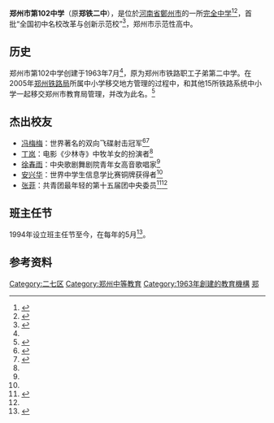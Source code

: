 {{multiple issues|
{{copyedit|time=2013-10-31T01:48:28+00:00}}
{{expand|time=2013-10-31T01:48:28+00:00}}
{{newsrelease|time=2013-10-31T01:48:28+00:00}}
}}
{{Infobox School
  | name        = 郑州市第102中学
  | other_name  = Zhengzhou 102 Middle School
  | image       = 
  | motto       = 
  | established = 1963年7月
  | type        = 公立高中
  | religion    = 
  | affiliation = 
  | district    = [[郑州市|郑州市]][[二七区|二七区]]
  | grades      = [[完全中学|完全中学]]
  | principal   = 蔡明生
  | dean        = 
  | college     = 
  | house       = 
  | sc          = 
  | cs          = 
  | faculty     = 
  | staff       = 
  | students    = 
  | athletics   = 
  | conference  = 
  | colors      = 
  | mascot      = 
  | magazine    = 
  | free_label  = 
  | free_text   = 
  | free_label4 = 
  | free_text4  = 
  | free_label5 = 
  | free_text5  = 
  | free_label6 = 
  | free_text6  = 
  | address     = [[郑州市|郑州市]]陇海路36号 
  | tel         = 
  | fax         = 
  | mail        = 450052
  | website     = http://www.zz102z.cn/
}}
'''郑州市第102中学'''（原'''郑铁二中'''），是位於[[河南省|河南省]][[鄭州市|鄭州市]]的一所[[完全中學|完全中学]]<ref>{{Cite web |url=http://www.zzjy.gov.cn/include/jyfw/wqzx.htm |title=郑州市完全中学一览表 |accessdate=2013-10-30 |archive-date=2013-11-01 |archive-url=https://web.archive.org/web/20131101114443/http://www.zzjy.gov.cn/include/jyfw/wqzx.htm |dead-url=no }}</ref><ref name=zintro>{{cite web|url=http://news.zzedu.net.cn/jyzt/zt2011/wbzz/xxwb/07/898417.shtml|title=郑州市第102中学|author=郑州教育信息网|accessdate=2013-10-30|archive-date=2013-11-02|archive-url=https://web.archive.org/web/20131102020541/http://news.zzedu.net.cn/jyzt/zt2011/wbzz/xxwb/07/898417.shtml|dead-url=no}}</ref>，首批“全国初中名校改革与创新示范校”<ref>{{cite web|title=郑州市第102中学荣获首批“全国初中名校改革与创新示范学校”|url=http://zz.aoshu.com/e/20110406/4d9bcef914455.shtml|author=郑州奥数网|accessdate=2013-10-30|archive-date=2013-11-01|archive-url=https://web.archive.org/web/20131101091327/http://zz.aoshu.com/e/20110406/4d9bcef914455.shtml|dead-url=no}}</ref>，郑州市示范性高中。

==历史==
郑州市第102中学创建于1963年7月<ref name=intro></ref>，原为郑州市铁路职工子弟第二中学。在2005年[[郑州铁路局|郑州铁路局]]所属中小学移交地方管理的过程中，和其他15所铁路系统中小学一起移交郑州市教育局管理，并改为此名。<ref>{{cite web|url=http://www.xinhuanet.com/chinanews/2005-07/22/content_4700728.htm|title=郑州16所铁路系统中小学　换了“婆家”|author=今日安报|accessdate=2013-10-31|archive-date=2013-11-02|archive-url=https://web.archive.org/web/20131102121420/http://www.xinhuanet.com/chinanews/2005-07/22/content_4700728.htm|dead-url=no}}</ref>

==杰出校友==
* [[冯梅梅|冯梅梅]]：世界著名的双向飞碟射击冠军<ref name=intro>{{cite web|url=http://zz102z.zzedu.net.cn/article-4-599.aspx|title=郑州102中学简介|author=郑州102中学|deadurl=yes|archiveurl=https://web.archive.org/web/20131102025815/http://zz102z.zzedu.net.cn/article-4-599.aspx|archivedate=2013-11-02}}</ref><ref>{{cite web|url=http://zzwb.zynews.com/html/2008-07/16/content_13791.htm|title=射击情缘 （下）|author=郑州晚报|deadurl=yes|archiveurl=https://web.archive.org/web/20131101152044/http://zzwb.zynews.com/html/2008-07/16/content_13791.htm|archivedate=2013-11-01}}</ref>
* [[丁岚|丁岚]]：电影《少林寺》中牧羊女的扮演者<ref name=intro></ref>
* [[徐春雨|徐春雨]]：中央歌剧舞剧院青年女高音歌唱家<ref name=intro></ref>
* [[安兴华|安兴华]]：世界中学生信息学比赛铜牌获得者<ref name=intro></ref>
* [[张菲|张菲]]：共青团最年轻的第十五届团中央委员<ref>{{cite web|url=http://www.hnyouth.org.cn/news/view_base.asp?id=2781|title=郑州铁路局张菲当选共青团第十五届中央委员会候补委员|author=郑州铁路团委|accessdate=2013-10-30|archive-date=2013-11-02|archive-url=https://web.archive.org/web/20131102224539/http://www.hnyouth.org.cn/news/view_base.asp?id=2781|dead-url=no}}</ref><ref name=intro></ref>

==班主任节==
1994年设立班主任节至今，在每年的5月<ref>{{cite web|url=http://news.shuren100.com/article/234558/|title=郑州市第102中学喜迎第十八届班主任节|author=树人教育新闻|access-date=2013-10-30|archive-url=https://web.archive.org/web/20131101025819/http://news.shuren100.com/article/234558/|archive-date=2013-11-01|dead-url=yes}}</ref>。

==参考资料==



[[Category:二七区|Category:二七区]]
[[Category:郑州中等教育|Category:郑州中等教育]]
[[Category:1963年創建的教育機構|Category:1963年創建的教育機構]]
[[Category:中华人民共和国原铁路系统学校|郑]]